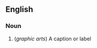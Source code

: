 ==English==
===Noun===
{{alternative spelling of|call out}}

{{en-noun}}

# (''graphic arts'') A caption or label